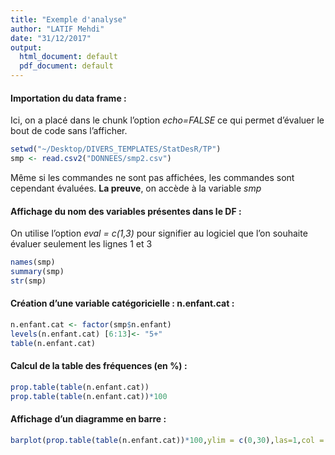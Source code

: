 ```yaml
---
title: "Exemple d'analyse"
author: "LATIF Mehdi"
date: "31/12/2017"
output:
  html_document: default
  pdf_document: default
---
```

#### Importation du data frame : 
Ici, on a placé dans le chunk l'option *echo=FALSE* ce qui permet d'évaluer le bout de code sans l'afficher.
```r
setwd("~/Desktop/DIVERS_TEMPLATES/StatDesR/TP")
smp <- read.csv2("DONNEES/smp2.csv")
```
Même si les commandes ne sont pas affichées, les commandes sont cependant évaluées. **La preuve**, on accède à la variable *smp*

#### Affichage du nom des variables présentes dans le DF :
On utilise l'option *eval = c(1,3)* pour signifier au logiciel que l'on souhaite évaluer seulement les lignes 1 et 3
```r
names(smp)
summary(smp)
str(smp)
```
#### Création d'une variable catégoricielle : n.enfant.cat :
```r
n.enfant.cat <- factor(smp$n.enfant)
levels(n.enfant.cat) [6:13]<- "5+" 
table(n.enfant.cat)
```
#### Calcul de la table des fréquences (en %) : 
```r
prop.table(table(n.enfant.cat))
prop.table(table(n.enfant.cat))*100
```
#### Affichage d'un diagramme en barre : 
```r
barplot(prop.table(table(n.enfant.cat))*100,ylim = c(0,30),las=1,col = rainbow(12), main = "fréquences (en %)")
```


